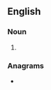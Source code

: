 ==English==

===Noun===
{{head|en|noun plural form}}

# {{plural of|gunsel|lang=en}}

===Anagrams===
* {{anagrams|en|a=eglnssu|gunless}}